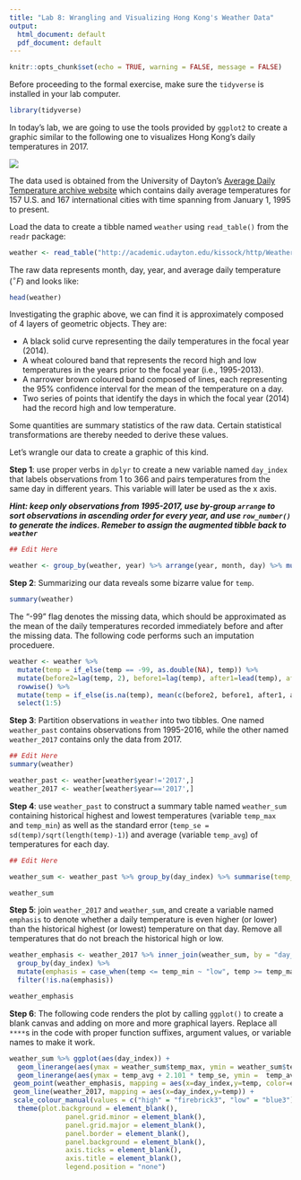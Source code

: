 ```yaml
---
title: "Lab 8: Wrangling and Visualizing Hong Kong's Weather Data"
output:
  html_document: default
  pdf_document: default
---
```


```r
knitr::opts_chunk$set(echo = TRUE, warning = FALSE, message = FALSE)
```


Before proceeding to the formal exercise, make sure the `tidyverse` is installed in your lab computer.

```r
library(tidyverse)
```

In today's lab, we are going to use the tools provided by `ggplot2` to create a graphic similar to the following one to visualizes Hong Kong's daily temperatures in 2017.

![](weather_plot.png)

The data used is obtained from the University of Dayton's [Average Daily Temperature archive website](http://academic.udayton.edu/kissock/http/Weather/) which contains daily average temperatures for 157 U.S. and 167 international cities with time spanning from January 1, 1995 to present. 

Load the data to create a tibble named `weather` using `read_table()` from the `readr` package:

```r
weather <- read_table("http://academic.udayton.edu/kissock/http/Weather/gsod95-current/HKHONGKG.txt", col_names = c("month", "day", "year", "temp"))

```

The raw data represents month, day, year, and average daily temperature ($^\circ F$) and looks like:
 
```r
head(weather)

```

Investigating the graphic above, we can find it is approximately composed of 4 layers of geometric objects. They are:

- A black solid curve representing the daily temperatures in the focal year (2014). 
- A wheat coloured band that represents the record high and low temperatures in the years prior to the focal year (i.e., 1995-2013).
- A narrower brown coloured band composed of lines, each representing the 95% confidence interval for the mean of the temperature on a day.
- Two series of points that identify the days in which the focal year (2014) had the record high and low temperature.

Some quantities are summary statistics of the raw data. Certain statistical transformations are thereby needed to derive these values.

Let's wrangle our data to create a graphic of this kind.

**Step 1**: use proper verbs in `dplyr` to create a new variable named `day_index` that labels observations from 1 to 366 and pairs temperatures from the same day in different years. This variable will later be used as the x axis.

***Hint: keep only observations from 1995-2017, use by-group `arrange` to sort observations in ascending order for every year, and use `row_number()` to generate the indices. Remeber to assign the augmented tibble back to `weather`***

```r
## Edit Here

weather <- group_by(weather, year) %>% arrange(year, month, day) %>% mutate(day_index=row_number())


```


**Step 2**: Summarizing our data reveals some bizarre value for `temp`. 

```r
summary(weather)
```

The "-99" flag denotes the missing data, which should be approximated as the mean of the daily temperatures recorded immediately before and after the missing data. The following code performs such an imputation proceduere. 

```r
weather <- weather %>%
  mutate(temp = if_else(temp == -99, as.double(NA), temp)) %>% 
  mutate(before2=lag(temp, 2), before1=lag(temp), after1=lead(temp), after2=lead(temp, 2)) %>% 
  rowwise() %>% 
  mutate(temp = if_else(is.na(temp), mean(c(before2, before1, after1, after2), na.rm = TRUE), temp)) %>%
  select(1:5)
```

**Step 3**: Partition observations in `weather` into two tibbles. One named `weather_past` contains observations from 1995-2016, while the other named `weather_2017` contains only the data from 2017.   
  
```r
## Edit Here
summary(weather)

weather_past <- weather[weather$year!='2017',]
weather_2017 <- weather[weather$year=='2017',]

```

**Step 4**: use `weather_past` to construct a summary table named `weather_sum` containing historical highest and lowest temperatures (variable `temp_max` and `temp_min`) as well as the standard error (`temp_se = sd(temp)/sqrt(length(temp)-1)`) and average (variable `temp_avg`) of temperatures for each day. 

```r
## Edit Here

weather_sum <- weather_past %>% group_by(day_index) %>% summarise(temp_max = max(temp), temp_min = min(temp), temp_se = sd(temp)/sqrt(length(temp)-1), temp_avg = mean(temp)) 

weather_sum

```


**Step 5**: join `weather_2017` and `weather_sum`, and create a variable named `emphasis` to denote whether a daily temperature is even higher (or lower) than the historical highest (or lowest) temperature on that day. Remove all temperatures that do not breach the historical high or low.

```r

weather_emphasis <- weather_2017 %>% inner_join(weather_sum, by = "day_index" ) %>% 
  group_by(day_index) %>% 
  mutate(emphasis = case_when(temp <= temp_min ~ "low", temp >= temp_max ~ "high")) %>% 
  filter(!is.na(emphasis))

weather_emphasis

```

**Step 6**: The following code renders the plot by calling `ggplot()` to create a blank canvas and adding on more and more graphical layers. Replace all `****`s in the code with proper function suffixes, argument values, or variable names to make it work.

 

```r

weather_sum %>% ggplot(aes(day_index)) +
  geom_linerange(aes(ymax = weather_sum$temp_max, ymin = weather_sum$temp_min), colour = "wheat2") + 
  geom_linerange(aes(ymax = temp_avg + 2.101 * temp_se, ymin =  temp_avg - 2.101 * temp_se), colour = "wheat4") + 
 geom_point(weather_emphasis, mapping = aes(x=day_index,y=temp, color=emphasis)) + 
 geom_line(weather_2017, mapping = aes(x=day_index,y=temp)) +
 scale_colour_manual(values = c("high" = "firebrick3", "low" = "blue3")) +
  theme(plot.background = element_blank(),
              panel.grid.minor = element_blank(),
              panel.grid.major = element_blank(),
              panel.border = element_blank(),
              panel.background = element_blank(),
              axis.ticks = element_blank(),
              axis.title = element_blank(),
              legend.position = "none")

```
 


